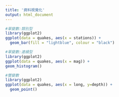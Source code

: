 ```yaml
---
title: '資料視覺化'
output: html_document
---
```

```r
#單變數:類別型
library(ggplot2)
ggplot(data = quakes, aes(x = stations)) +
  geom_bar(fill = "lightblue", colour = "black")

```
```r
#單變數:連續型
library(ggplot2)
ggplot(data = quakes, aes(x = mag)) +
geom_histogram()

```






```r
#雙變數
library(ggplot2)
ggplot(data = quakes, aes(x = long, y=depth)) +
  geom_point()

```





